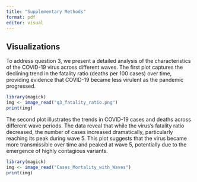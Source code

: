 ```yaml
---
title: "Supplementary Methods"
format: pdf
editor: visual
---
```


## Visualizations

To address question 3, we present a detailed analysis of the characteristics of the COVID-19 virus across different waves. The first plot captures the declining trend in the fatality ratio (deaths per 100 cases) over time, providing evidence that COVID-19 became less virulent as the pandemic progressed.

```r
library(magick)
img <- image_read("q3_fatality_ratio.png")
print(img)
```

The second plot illustrates the trends in COVID-19 cases and deaths across different wave periods. The data reveal that while the virus's fatality ratio decreased, the number of cases increased dramatically, particularly reaching its peak during wave 5. This plot suggests that the virus became more transmissible over time and peaked at wave 5, potentially due to the emergence of highly contagious variants.

```r
library(magick)
img <- image_read("Cases_Mortality_with_Waves")
print(img)
```

